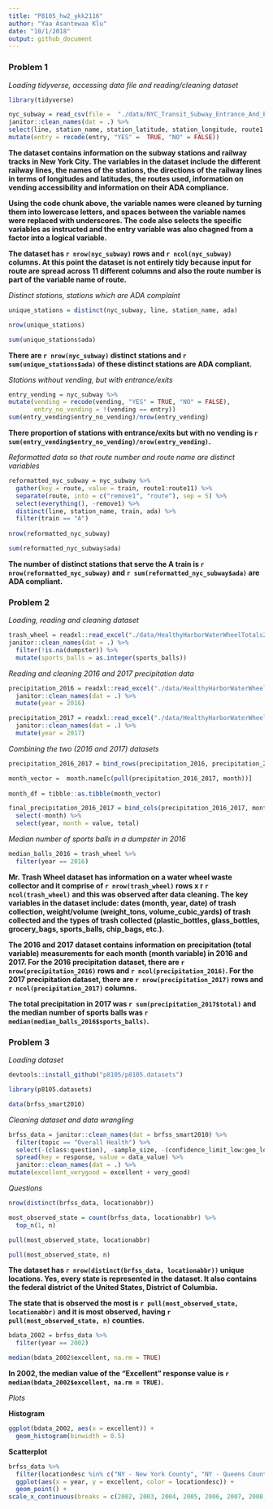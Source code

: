 ```yaml
---
title: "P8105_hw2_ykk2116"
author: "Yaa Asantewaa Klu"
date: "10/1/2018"
output: github_document
---
```


### Problem 1


_Loading tidyverse, accessing data file and reading/cleaning dataset_

```r
library(tidyverse) 

nyc_subway = read_csv(file =  "./data/NYC_Transit_Subway_Entrance_And_Exit_Data (1).csv") %>%
janitor::clean_names(dat = .) %>%
select(line, station_name, station_latitude, station_longitude, route1:route11, entry, vending, entrance_type, ada) %>%
mutate(entry = recode(entry, "YES" =  TRUE, "NO" = FALSE))
```


**The dataset contains information on the subway stations and railway tracks in New York City. The variables in the dataset include the different railway lines, the names of the stations, the directions of the railway lines in terms of longitudes and latitudes, the routes used, information on vending accessibility and information on their ADA compliance.**

**Using the code chunk above, the variable names were cleaned by turning them into lowercase letters, and spaces between the variable names were replaced with underscores. The code also selects the specific variables as instructed and the entry variable was also chagned from a factor into a logical variable.**

**The dataset has `r nrow(nyc_subway)` rows and `r ncol(nyc_subway)` columns. At this point the dataset is not entirely tidy because input for route are spread across 11 different columns and also the route number is part of the variable name of route.**


_Distinct stations, stations which are ADA complaint_

```r
unique_stations = distinct(nyc_subway, line, station_name, ada)

nrow(unique_stations)

sum(unique_stations$ada)
```

**There are `r nrow(nyc_subway)` distinct stations and `r sum(unique_stations$ada)` of these distinct stations are ADA compliant.**


_Stations without vending, but with entrance/exits_

```r
entry_vending = nyc_subway %>%
mutate(vending = recode(vending, "YES" = TRUE, "NO" = FALSE),
       entry_no_vending = !(vending == entry))
sum(entry_vending$entry_no_vending)/nrow(entry_vending)       
```

**There proportion of stations with entrance/exits but with no vending is `r sum(entry_vending$entry_no_vending)/nrow(entry_vending)`.**


_Reformatted data so that route number and route name are distinct variables_

```r
reformatted_nyc_subway = nyc_subway %>%
  gather(key = route, value = train, route1:route11) %>%
  separate(route, into = c("remove1", "route"), sep = 5) %>%
  select(everything(), -remove1) %>% 
  distinct(line, station_name, train, ada) %>% 
  filter(train == "A")
 
nrow(reformatted_nyc_subway)

sum(reformatted_nyc_subway$ada)
```

**The number of distinct stations that serve the A train is `r nrow(reformatted_nyc_subway)` and `r sum(reformatted_nyc_subway$ada)` are ADA compliant.**



### Problem 2

_Loading, reading and cleaning dataset_

```r
trash_wheel = readxl::read_excel("./data/HealthyHarborWaterWheelTotals2018-7-28.xlsx", sheet = "Mr. Trash Wheel", range = "A2:N258") %>%
janitor::clean_names(dat = .) %>%
  filter(!is.na(dumpster)) %>%
  mutate(sports_balls = as.integer(sports_balls))
```

_Reading and cleaning 2016 and 2017 precipitation data_

```r
precipitation_2016 = readxl::read_excel("./data/HealthyHarborWaterWheelTotals2018-7-28.xlsx", sheet = "2016 Precipitation", range = "A2:B14") %>%
  janitor::clean_names(dat = .) %>%
  mutate(year = 2016) 

precipitation_2017 = readxl::read_excel("./data/HealthyHarborWaterWheelTotals2018-7-28.xlsx", sheet = "2017 Precipitation", range = "A2:B14") %>%  
  janitor::clean_names(dat = .) %>%
  mutate(year = 2017)
```


_Combining the two (2016 and 2017) datasets_

```r
precipitation_2016_2017 = bind_rows(precipitation_2016, precipitation_2017)

month_vector =  month.name[c(pull(precipitation_2016_2017, month))]
 
month_df = tibble::as.tibble(month_vector) 

final_precipitation_2016_2017 = bind_cols(precipitation_2016_2017, month_df) %>%
  select(-month) %>%
  select(year, month = value, total)
```

_Median number of sports balls in a dumpster in 2016_

```r
median_balls_2016 = trash_wheel %>% 
  filter(year == 2016) 
```


**Mr. Trash Wheel dataset has information on a water wheel waste collector and it comprise of `r nrow(trash_wheel)` rows x r `r ncol(trash_wheel)` and this was observed after data cleaning. The key variables in the dataset include: dates (month, year, date) of trash collection, weight/volume (weight_tons, volume_cubic_yards) of trash collected and the types of trash collected (plastic_bottles, glass_bottles, grocery_bags, sports_balls, chip_bags, etc.).**

**The 2016 and 2017 dataset contains information on precipitation (total variable) measurements for each month (month variable) in 2016 and 2017. For the 2016 precipitation dataset, there are `r nrow(precipitation_2016)` rows and `r ncol(precipitation_2016)`. For the 2017 precipitation dataset, there are `r nrow(precipitation_2017)` rows and `r ncol(precipitation_2017)` columns.**

**The total precipitation in 2017 was `r sum(precipitation_2017$total)` and the median number of sports balls was `r median(median_balls_2016$sports_balls)`.**



### Problem 3

_Loading dataset_

```r
devtools::install_github("p8105/p8105.datasets")

library(p8105.datasets)

data(brfss_smart2010)
```


_Cleaning dataset and data wrangling_

```r
brfss_data = janitor::clean_names(dat = brfss_smart2010) %>%
  filter(topic == "Overall Health") %>%
  select(-(class:question), -sample_size, -(confidence_limit_low:geo_location)) %>%
  spread(key = response, value = data_value) %>%
  janitor::clean_names(dat = .) %>%   
mutate(excellent_verygood = excellent + very_good)
```

_Questions_

```r
nrow(distinct(brfss_data, locationabbr))

most_observed_state = count(brfss_data, locationabbr) %>%
  top_n(1, n) 

pull(most_observed_state, locationabbr)   

pull(most_observed_state, n)
```

**The dataset has `r nrow(distinct(brfss_data, locationabbr))` unique locations. Yes, every state is represented in the dataset. It also contains the federal district of the United States, District of Columbia.** 

**The state that is observed the most is `r pull(most_observed_state, locationabbr)` and it is most observed, having `r pull(most_observed_state, n)` counties.**


```r
bdata_2002 = brfss_data %>% 
  filter(year == 2002)

median(bdata_2002$excellent, na.rm = TRUE) 
```

**In 2002, the median value of the "Excellent" response value is `r median(bdata_2002$excellent, na.rm = TRUE)`.**


_Plots_

**Histogram**

```r
ggplot(bdata_2002, aes(x = excellent)) + 
  geom_histogram(binwidth = 0.5)
```

**Scatterplot**

```r
brfss_data %>% 
  filter(locationdesc %in% c("NY - New York County", "NY - Queens County"), year %in% c("2002":"2012")) %>% 
  ggplot(aes(x = year, y = excellent, color = locationdesc)) +
  geom_point() +
scale_x_continuous(breaks = c(2002, 2003, 2004, 2005, 2006, 2007, 2008, 2009, 2010))
```


